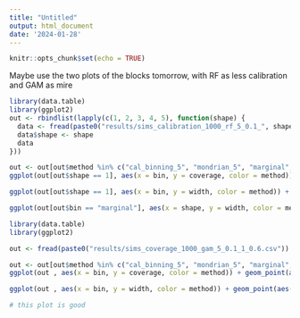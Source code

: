 ```yaml
---
title: "Untitled"
output: html_document
date: '2024-01-28'
---
```


```r
knitr::opts_chunk$set(echo = TRUE)
```
Maybe use the two plots of the blocks tomorrow, with RF as less calibration and GAM as mire

```r
library(data.table)
library(ggplot2)
out <- rbindlist(lapply(c(1, 2, 3, 4, 5), function(shape) {
  data <- fread(paste0("results/sims_calibration_1000_rf_5_0.1_", shape, "_0.6.csv"))
  data$shape <- shape
  data
}))

out <- out[out$method %in% c("cal_binning_5", "mondrian_5", "marginal", "isotonic", "conditional")]
ggplot(out[out$shape == 1], aes(x = bin, y = coverage, color = method)) + geom_point(aes(shape = method), size = 3) + theme_bw()

ggplot(out[out$shape == 1], aes(x = bin, y = width, color = method)) + geom_point(aes(shape = method), size = 3)   + theme_bw()

ggplot(out[out$bin == "marginal"], aes(x = shape, y = width, color = method)) + geom_point(aes(shape = method), size = 3)   + theme_bw()

```



```r
library(data.table)
library(ggplot2)

out <- fread(paste0("results/sims_coverage_1000_gam_5_0.1_1_0.6.csv"))

out <- out[out$method %in% c("cal_binning_5", "mondrian_5", "marginal", "isotonic", "conditional")]
ggplot(out , aes(x = bin, y = coverage, color = method)) + geom_point(aes(shape = method), size = 3) + theme_bw()

ggplot(out , aes(x = bin, y = width, color = method)) + geom_point(aes(shape = method), size = 3)   + theme_bw()

# this plot is good
```


